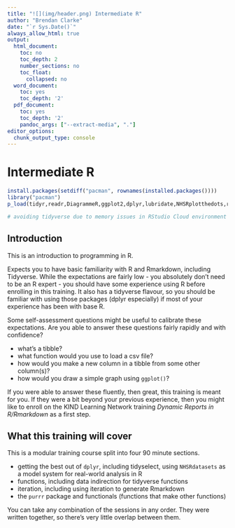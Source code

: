 ---
title: "![](img/header.png) Intermediate R"
author: "Brendan Clarke"
date: "`r Sys.Date()`"
always_allow_html: true
output:
  html_document:
    toc: no
    toc_depth: 2
    number_sections: no
    toc_float:
      collapsed: no
  word_document:
    toc: yes
    toc_depth: '2'
  pdf_document:
    toc: yes
    toc_depth: '2'
    pandoc_args: ["--extract-media", "."]
editor_options: 
  chunk_output_type: console
---
# Intermediate R {.tabset}

<!-- This version basically is feature-creeping itself to death. Might well be better as fully modular - one on functions, one on iteration, one on dplyr, one on purrr -->

```{r pre-setup, message=FALSE, warning=FALSE, echo=F}
install.packages(setdiff("pacman", rownames(installed.packages())))
library("pacman")
p_load(tidyr,readr,DiagrammeR,ggplot2,dplyr,lubridate,NHSRplotthedots,readxl,stringr,NHSRdatasets, purrr)

# avoiding tidyverse due to memory issues in RStudio Cloud environment 
```

## Introduction

This is an introduction to programming in R.

Expects you to have basic familiarity with R and Rmarkdown, including Tidyverse. While the expectations are fairly low - you absolutely don't need to be an R expert - you should have some experience using R before enrolling in this training. It also has a tidyverse flavour, so you should be familiar with using those packages (dplyr especially) if most of your experience has been with base R.

Some self-assessment questions might be useful to calibrate these expectations. Are you able to answer these questions fairly rapidly and with confidence?

- what's a tibble?
- what function would you use to load a csv file?
- how would you make a new column in a tibble from some other column(s)?
- how would you draw a simple graph using `ggplot()`?

If you were able to answer these fluently, then great, this training is meant for you. If they were a bit beyond your previous experience, then you might like to enroll on the KIND Learning Network training *Dynamic Reports in R/Rmarkdown* as a first step.

## What this training will cover

This is a modular training course split into four 90 minute sections. 

- getting the best out of `dplyr`, including tidyselect, using `NHSRdatasets` as a model system for real-world analysis in R
- functions, including data indirection for tidyverse functions
- iteration, including using iteration to generate Rmarkdown
- the `purrr` package and functionals (functions that make other functions)

You can take any combination of the sessions in any order. They were written together, so there's very little overlap between them.




